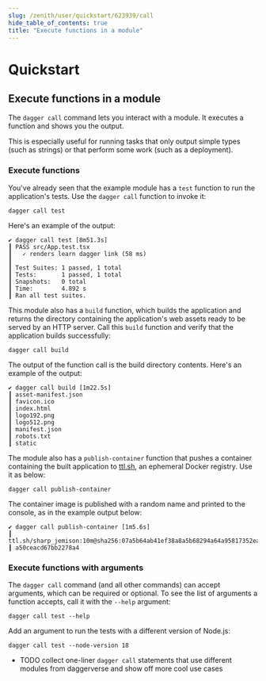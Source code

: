 ```yaml
---
slug: /zenith/user/quickstart/623939/call
hide_table_of_contents: true
title: "Execute functions in a module"
---
```


# Quickstart

## Execute functions in a module

The `dagger call` command lets you interact with a module. It executes a function and shows you the output.

This is especially useful for running tasks that only output simple types (such as strings) or that perform some work (such as a deployment).

### Execute functions

You've already seen that the example module has a `test` function to run the application's tests. Use the `dagger call` function to invoke it:

```shell
dagger call test
```

Here's an example of the output:

```shell
✔ dagger call test [8m51.3s]
┃ PASS src/App.test.tsx
┃   ✓ renders learn dagger link (58 ms)
┃
┃ Test Suites: 1 passed, 1 total
┃ Tests:       1 passed, 1 total
┃ Snapshots:   0 total
┃ Time:        4.892 s
┃ Ran all test suites.
```

This module also has a `build` function, which builds the application and returns the directory containing the application's web assets ready to be served by an HTTP server. Call this `build` function and verify that the application builds successfully:

```shell
dagger call build
```

The output of the function call is the build directory contents. Here's an example of the output:

```shell
✔ dagger call build [1m22.5s]
┃ asset-manifest.json
┃ favicon.ico
┃ index.html
┃ logo192.png
┃ logo512.png
┃ manifest.json
┃ robots.txt
┃ static
```

The module also has a `publish-container` function that pushes a container containing the built application to [ttl.sh](https://ttl.sh), an ephemeral Docker registry. Use it as below:

```shell
dagger call publish-container
```

The container image is published with a random name and printed to the console, as in the example output below:

```shell
✔ dagger call publish-container [1m5.6s]
┃ ttl.sh/sharp_jemison:10m@sha256:07a5b64ab41ef38a8a5b68294a64a95817352ea7edaf7e
┃ a50ceacd67bb2278a4
```

### Execute functions with arguments

The `dagger call` command (and all other commands) can accept arguments, which can be required or optional. To see the list of arguments a function accepts, call it with the `--help` argument:

```shell
dagger call test --help
```

Add an argument to run the tests with a different version of Node.js:

```shell
dagger call test --node-version 18
```


* TODO collect one-liner `dagger call` statements that use different modules from daggerverse and show off more cool use cases
